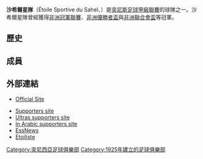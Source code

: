 {{Football club infobox
| clubname   = 沙希爾星隊
| image      = 
| fullname   = Étoile Sportive du Sahel
| nickname   = 
| founded    = 1925年5月11日
| ground     = [[蘇塞|蘇塞]]<br />Stade Olympique de Sousse
| capacity   = 25,000人
| chairman   = Moez Idriss
| manager    = Michel Decastel
| league     = [[突尼斯足球甲級聯賽|突尼斯足球甲級聯賽]]
| season     = 2019–20
| position   = 突尼甲，第 4 位
| pattern_la1=_whitelines|pattern_b1=_adidaslibero|pattern_ra1=_whitelines
| leftarm1=CC0000|body1=CC0000|rightarm1=CC0000|shorts1=FFFFFF|socks1=CC0000
| pattern_la2=_linesonwhite|pattern_b2=_adidasliberowhite|pattern_ra2=_linesonwhite
| leftarm2=cc0000|body2=cc0000|rightarm2=cc0000|shorts2=cc0000|socks2=ffffff
}}
'''沙希爾星隊'''（Étoile Sportive du Sahel、{{lang-ar|النـجـم الرياضي الساحلي}}）是[[突尼斯足球甲級聯賽|突尼斯足球甲級聯賽]]的球隊之一。沙希爾星隊曾經獲得[[非洲冠軍聯賽|非洲冠軍聯賽]]、[[非洲優勝者盃|非洲優勝者盃]]與[[非洲聯合會盃|非洲聯合會盃]]等冠軍。

== 歷史 ==

== 成員 ==

== 外部連結 ==
* {{ar icon}} {{fr icon}} [http://www.etoile-du-sahel.com/ Official Site] {{Wayback|url=http://www.etoile-du-sahel.com/ |date=20011005160032 }}
* [http://ess.maxifoot.com Supporters site] {{Wayback|url=http://ess.maxifoot.com/ |date=20200203134431 }}
* [http://www.br01.org Ultras supporters site] {{Wayback|url=http://www.br01.org/ |date=20140516225713 }}
* [http://www.sa7li.com In Arabic supporters site] {{Wayback|url=http://www.sa7li.com/ |date=20180813082918 }}
* [http://www.essnews.com EssNews] {{Wayback|url=http://www.essnews.com/ |date=20160110222215 }}
* [https://web.archive.org/web/20170623190419/http://www.etoiliste.com/ Etoiliste]

[[Category:突尼西亞足球俱樂部|Category:突尼西亞足球俱樂部]]
[[Category:1925年建立的足球俱樂部|Category:1925年建立的足球俱樂部]]
{{soccer-club-stub}}